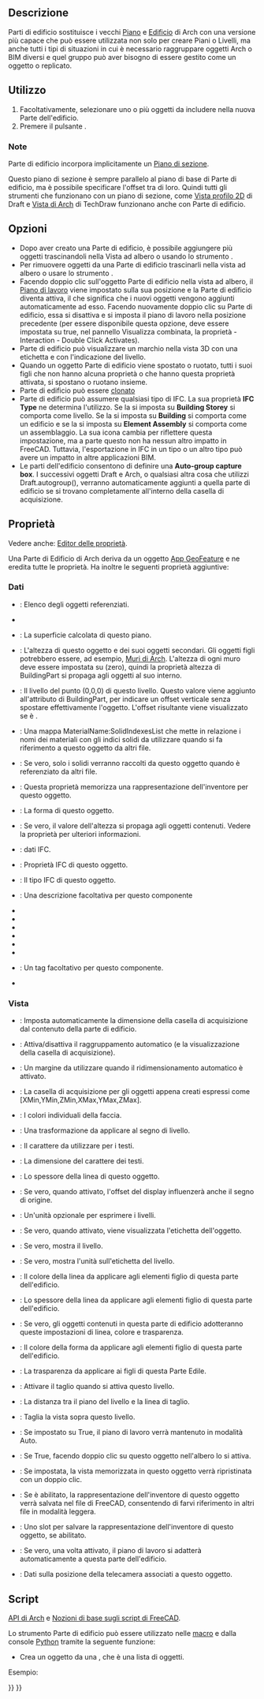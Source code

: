 <languages/>

<div class="mw-translate-fuzzy">
{{Docnav/it
|[[Arch_CurtainWall/it|Facciata continua]]
|[[Arch_Project/it|Progetto]]
|[[Arch_Workbench/it|Arch]]
|IconL=Arch_CurtainWall.svg
|IconR=Arch_Project.svg
|IconC=Workbench_Arch.svg
}}
</div>

{{VeryImportantMessage|THIS COMMAND IS OBSOLETE<br>
It is not available in {{VersionPlus|1.0}}.<br>The BuildingPart object however is not obsolete, the [[Arch_Building|Arch Building]] and [[Arch_Floor|Arch Floor]] commands are used to create it instead.}}

<div class="mw-translate-fuzzy">
{{GuiCommand/it
|Name=Arch BuildingPart
|Name/it=Parte di edificio
|MenuLocation=Arch → Parte di edificio
|Workbenches=[[Arch_Workbench/it|Arch]]
|Version=0.18
|SeeAlso=[[Arch_Building/it|Edificio]], [[Arch_Site/it| Sito]]
}}
</div>

<span id="Description"></span>
==Descrizione==

<div class="mw-translate-fuzzy">
Parti di edificio sostituisce i vecchi [[Arch_Floor/it|Piano]] e [[Arch_Building/it|Edificio]] di Arch con una versione più capace che può essere utilizzata non solo per creare Piani o Livelli, ma anche tutti i tipi di situazioni in cui è necessario raggruppare oggetti Arch o BIM diversi e quel gruppo può aver bisogno di essere gestito come un oggetto o replicato.
</div>

<span id="Usage"></span>
==Utilizzo==

# Facoltativamente, selezionare uno o più oggetti da includere nella nuova Parte dell'edificio.
# Premere il pulsante {{Button|[[Image:Arch BuildingPart.svg|16px]] [[Arch_BuildingPart/it|Parte di edificio]]}}.

<span id="Notes"></span>
=== Note ===

Parte di edificio incorpora implicitamente un [[Arch_SectionPlane/it|Piano di sezione]].

Questo piano di sezione è sempre parallelo al piano di base di Parte di edificio, ma è possibile specificare l'offset tra di loro. Quindi tutti gli strumenti che funzionano con un piano di sezione, come [[Draft_Shape2DView/it|Vista profilo 2D]] di Draft e [[TechDraw_ArchView/it|Vista di Arch]] di TechDraw funzionano anche con Parte di edificio.

<span id="Options"></span>
==Opzioni==

* Dopo aver creato una Parte di edificio, è possibile aggiungere più oggetti trascinandoli nella Vista ad albero o usando lo strumento {{Button|[[Image:Arch Add.svg|16px]] [[Arch_Add/it|Aggiungi componente]]}}.
* Per rimuovere oggetti da una Parte di edificio trascinarli nella vista ad albero o usare lo strumento {{Button|[[Image:Arch Remove.svg|16px]] [[Arch_Remove/it|Rimuovi componente]]}}.
* Facendo doppio clic sull'oggetto Parte di edificio nella vista ad albero, il [[Draft_SelectPlane/it|Piano di lavoro]] viene impostato sulla sua posizione e la Parte di edificio diventa attiva, il che significa che i nuovi oggetti vengono aggiunti automaticamente ad esso. Facendo nuovamente doppio clic su Parte di edificio, essa si disattiva e si imposta il piano di lavoro nella posizione precedente (per essere disponibile questa opzione, deve essere impostata su true, nel pannello Visualizza combinata, la proprietà - Interaction - Double Click Activates).
* Parte di edificio può visualizzare un marchio nella vista 3D con una etichetta e con l'indicazione del livello.
* Quando un oggetto Parte di edificio viene spostato o ruotato, tutti i suoi figli che non hanno alcuna proprietà {{PropertyData|Move With Host}} o che hanno questa proprietà attivata, si spostano o ruotano insieme.
* Parte di edificio può essere [[Draft Clone/it|clonato]]
* Parte di edificio può assumere qualsiasi tipo di IFC. La sua proprietà '''IFC Type'''  ne determina l'utilizzo. Se la si imposta su '''Building Storey''' si comporta come livello. Se la si imposta su '''Building''' si comporta come un edificio e se la si imposta su '''Element Assembly''' si comporta come un assemblaggio. La sua icona cambia per riflettere questa impostazione, ma a parte questo non ha nessun altro impatto in FreeCAD. Tuttavia, l'esportazione in IFC in un tipo o un altro tipo può avere un impatto in altre applicazioni BIM.
* Le parti dell'edificio consentono di definire una '''Auto-group capture box'''. I successivi oggetti Draft e Arch, o qualsiasi altra cosa che utilizzi Draft.autogroup(), verranno automaticamente aggiunti a quella parte di edificio se si trovano completamente all'interno della casella di acquisizione. {{Version/it|0.20}}

<span id="Properties"></span>
==Proprietà==

Vedere anche: [[Property_editor/it|Editor delle proprietà]].

Una Parte di Edificio di Arch deriva da un oggetto [[App_GeoFeature/it|App GeoFeature]] e ne eredita tutte le proprietà. Ha inoltre le seguenti proprietà aggiuntive:

<span id="Data"></span>
===Dati===

{{TitleProperty|Base}}

* {{PropertyData|Group|LinkList}}: Elenco degli oggetti referenziati.
* {{PropertyData|_ Group Touched|Bool|Hidden}}

{{TitleProperty|Building Part}}

<div class="mw-translate-fuzzy">
* {{PropertyData|Area|Area}}: La superficie calcolata di questo piano.
* {{PropertyData|Height|Length}}: L'altezza di questo oggetto e dei suoi oggetti secondari. Gli oggetti figli potrebbero essere, ad esempio, [[Arch_Wall/it|Muri di Arch]]. L'altezza di ogni muro deve essere impostata su {{incode|0}} (zero), quindi la proprietà altezza di BuildingPart si propaga agli oggetti al suo interno.
* {{PropertyData|Level Offset|Length}}: Il livello del punto (0,0,0) di questo livello. Questo valore viene aggiunto all'attributo {{incode|Placement.Base.z}} di BuildingPart, per indicare un offset verticale senza spostare effettivamente l'oggetto. L'offset risultante viene visualizzato se {{PropertyView|Show Level}} è {{TRUE}}.
* {{PropertyData|Materials Table|Map|Hidden}}: Una mappa MaterialName:SolidIndexesList che mette in relazione i nomi dei materiali con gli indici solidi da utilizzare quando si fa riferimento a questo oggetto da altri file.
* {{PropertyData|Only Solids|Bool}}: Se vero, solo i solidi verranno raccolti da questo oggetto quando è referenziato da altri file.
* {{PropertyData|Saved Inventor|FileIncluded|Hidden}}: Questa proprietà memorizza una rappresentazione dell'inventore per questo oggetto.
* {{PropertyData|Shape|PartShape|Hidden}}: La forma di questo oggetto.
</div>

{{TitleProperty|Children}}

* {{PropertyData|Height Propagate|Bool}}: Se vero, il valore dell'altezza si propaga agli oggetti contenuti. Vedere la proprietà {{PropertyData|Height}} per ulteriori informazioni.

{{TitleProperty|IFC}}

* {{PropertyData|Ifc Data|Map|Hidden}}: dati IFC.
* {{PropertyData|Ifc Properties|Map|Hidden}}: Proprietà IFC di questo oggetto.
* {{PropertyData|Ifc Type|Enumeration}}: Il tipo IFC di questo oggetto.

{{TitleProperty|IFC Attributes}}

* {{PropertyData|Description|String}}: Una descrizione facoltativa per questo componente
* {{PropertyData|Global Id|String}}
* {{PropertyData|Object Type|String}}
* {{PropertyData|Overall Height|Length}}
* {{PropertyData|Overall Width|Length}}
* {{PropertyData|Partitioning Type|Enumeration}}
* {{PropertyData|Predefined Type|Enumeration}}
* {{PropertyData|Tag|String}}: Un tag facoltativo per questo componente.
* {{PropertyData|User Defined Partitioning Type|String}}

<span id="View"></span>
===Vista===

{{TitleProperty|Auto Group}}

* {{PropertyView|Autogroup Autosize|Bool}}: Imposta automaticamente la dimensione della casella di acquisizione dal contenuto della parte di edificio. {{Version/it|0.20}}
* {{PropertyView|Autogroup Box|Bool}}: Attiva/disattiva il raggruppamento automatico (e la visualizzazione della casella di acquisizione). {{Version/it|0.20}}
* {{PropertyView|Autogroup Margin|Length}}: Un margine da utilizzare quando il ridimensionamento automatico è attivato. {{Version/it|0.20}}
* {{PropertyView|Autogroup Size|IntegerList}}: La casella di acquisizione per gli oggetti appena creati espressi come [XMin,YMin,ZMin,XMax,YMax,ZMax]. {{Version/it|0.20}}

{{TitleProperty|Building Part}}

* {{PropertyView|Diffuse Color|ColorList|Hidden}}: I colori individuali della faccia.
* {{PropertyView|Display Offset|Placement}}: Una trasformazione da applicare al segno di livello.
* {{PropertyView|Font Name|Font}}: Il carattere da utilizzare per i testi.
* {{PropertyView|Font Size|Length}}: La dimensione del carattere dei testi.
* {{PropertyView|Line Width|Float}}: Lo spessore della linea di questo oggetto.
* {{PropertyView|Origin Offset|Bool}}: Se vero, quando attivato, l'offset del display influenzerà anche il segno di origine.
* {{PropertyView|Override Unit|String}}: Un'unità opzionale per esprimere i livelli.
* {{PropertyView|Show Label|Bool}}: Se vero, quando attivato, viene visualizzata l'etichetta dell'oggetto.
* {{PropertyView|Show Level|Bool}}: Se vero, mostra il livello.
* {{PropertyView|Show Unit|Bool}}: Se vero, mostra l'unità sull'etichetta del livello.

{{TitleProperty|Children}}

* {{PropertyView|Children Line Color|Color}}: Il colore della linea da applicare agli elementi figlio di questa parte dell'edificio.
* {{PropertyView|Children Line Width|Float}}: Lo spessore della linea da applicare agli elementi figlio di questa parte dell'edificio.
* {{PropertyView|Children Override|Bool}}: Se vero, gli oggetti contenuti in questa parte di edificio adotteranno queste impostazioni di linea, colore e trasparenza.
* {{PropertyView|Children Shape Color|Color}}: Il colore della forma da applicare agli elementi figlio di questa parte dell'edificio.
* {{PropertyView|Children Transparency|Percent}}: La trasparenza da applicare ai figli di questa Parte Edile.

{{TitleProperty|Clip}}

* {{PropertyView|Auto Cut View|Bool}}: Attivare il taglio quando si attiva questo livello.
* {{PropertyView|Cut Margin|Length}}: La distanza tra il piano del livello e la linea di taglio.
* {{PropertyView|Cut View|Bool}}: Taglia la vista sopra questo livello.

{{TitleProperty|Interactions}}

* {{PropertyView|Auto Working Plane|Bool}}: Se impostato su True, il piano di lavoro verrà mantenuto in modalità Auto.
* {{PropertyView|Double Click Activates|Bool}}: Se True, facendo doppio clic su questo oggetto nell'albero lo si attiva.
* {{PropertyView|Restore View|Bool}}: Se impostata, la vista memorizzata in questo oggetto verrà ripristinata con un doppio clic.
* {{PropertyView|Save Inventor|Bool}}: Se è abilitato, la rappresentazione dell'inventore di questo oggetto verrà salvata nel file di FreeCAD, consentendo di farvi riferimento in altri file in modalità leggera.
* {{PropertyView|Saved Inventor|FileIncluded|Hidden}}: Uno slot per salvare la rappresentazione dell'inventore di questo oggetto, se abilitato.
* {{PropertyView|Set Working Plane|Bool}}: Se vero, una volta attivato, il piano di lavoro si adatterà automaticamente a questa parte dell'edificio.
* {{PropertyView|View Data|FloatList|Hidden}}: Dati sulla posizione della telecamera associati a questo oggetto.

<span id="Scripting"></span>
==Script==

{{Emphasis|Vedere anche:}} [[Arch_API/it|API di Arch]] e [[FreeCAD_Scripting_Basics/it|Nozioni di base sugli script di FreeCAD]].

Lo strumento Parte di edificio può essere utilizzato nelle [[Macros/it|macro]] e dalla console [[Python/it|Python]] tramite la seguente funzione:

{{Code|code=
BuildingPart = makeBuildingPart(objectslist=None)
}}

* Crea un oggetto {{incode|BuildingPart}} da una {{incode|objectslist}}, che è una lista di oggetti.

Esempio:
{{Code|code=
import FreeCAD, Draft, Arch

p1 = FreeCAD.Vector(0, 0, 0)
p2 = FreeCAD.Vector(2000, 0, 0)
baseline = Draft.makeLine(p1, p2)
baseline2 = Draft.makeLine(p1, -1*p2)

Wall1 = Arch.makeWall(baseline, length=None, width=150, height=2000)
Wall2 = Arch.makeWall(baseline2, length=None, width=150, height=1800)
FreeCAD.ActiveDocument.recompute()

BuildingPart = Arch.makeBuildingPart([Wall1, Wall2])

Floor = Arch.makeFloor([BuildingPart])
Building = Arch.makeBuilding([Floor])
Site = Arch.makeSite(Building)
FreeCAD.ActiveDocument.recompute()
}}


<div class="mw-translate-fuzzy">
{{Docnav/it
|[[Arch_CurtainWall/it|Facciata continua]]
|[[Arch_Project/it|Progetto]]
|[[Arch_Workbench/it|Arch]]
|IconL=Arch_CurtainWall.svg
|IconR=Arch_Project.svg
|IconC=Workbench_Arch.svg
}}
</div>

{{BIM_Tools_navi{{#translation:}}}}
{{Userdocnavi{{#translation:}}}}
